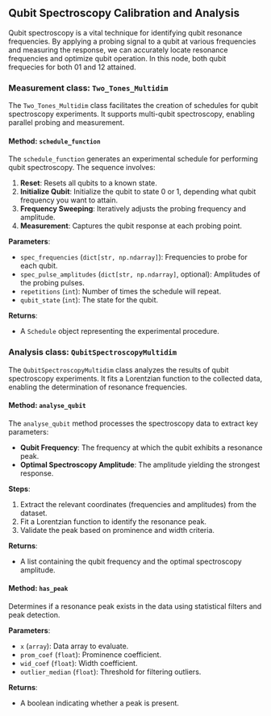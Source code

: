 ## Qubit Spectroscopy Calibration and Analysis

Qubit spectroscopy is a vital technique for identifying qubit resonance frequencies. By applying a probing signal to a qubit at various frequencies and measuring the response, we can accurately locate resonance frequencies and optimize qubit operation. In this node, both qubit frequecies for both 01 and 12 attained. 

### Measurement class: `Two_Tones_Multidim`

The `Two_Tones_Multidim` class facilitates the creation of schedules for qubit spectroscopy experiments. It supports multi-qubit spectroscopy, enabling parallel probing and measurement.

#### Method: `schedule_function`

The `schedule_function` generates an experimental schedule for performing qubit spectroscopy. The sequence involves:

1. **Reset**: Resets all qubits to a known state.
2. **Initialize Qubit**: Initialize the qubit to state 0 or 1, depending what qubit frequency you want to attain.
3. **Frequency Sweeping**: Iteratively adjusts the probing frequency and amplitude.
4. **Measurement**: Captures the qubit response at each probing point.

**Parameters**:

- `spec_frequencies` (`dict[str, np.ndarray]`): Frequencies to probe for each qubit.
- `spec_pulse_amplitudes` (`dict[str, np.ndarray]`, optional): Amplitudes of the probing pulses.
- `repetitions` (`int`): Number of times the schedule will repeat.
- `qubit_state` (`int`): The state for the qubit.

**Returns**:

- A `Schedule` object representing the experimental procedure.

### Analysis class: `QubitSpectroscopyMultidim`

The `QubitSpectroscopyMultidim` class analyzes the results of qubit spectroscopy experiments. It fits a Lorentzian function to the collected data, enabling the determination of resonance frequencies.

#### Method: `analyse_qubit`

The `analyse_qubit` method processes the spectroscopy data to extract key parameters:

- **Qubit Frequency**: The frequency at which the qubit exhibits a resonance peak.
- **Optimal Spectroscopy Amplitude**: The amplitude yielding the strongest response.

**Steps**:

1. Extract the relevant coordinates (frequencies and amplitudes) from the dataset.
2. Fit a Lorentzian function to identify the resonance peak.
3. Validate the peak based on prominence and width criteria.

**Returns**:

- A list containing the qubit frequency and the optimal spectroscopy amplitude.

#### Method: `has_peak`

Determines if a resonance peak exists in the data using statistical filters and peak detection.

**Parameters**:

- `x` (`array`): Data array to evaluate.
- `prom_coef` (`float`): Prominence coefficient.
- `wid_coef` (`float`): Width coefficient.
- `outlier_median` (`float`): Threshold for filtering outliers.

**Returns**:

- A boolean indicating whether a peak is present.
